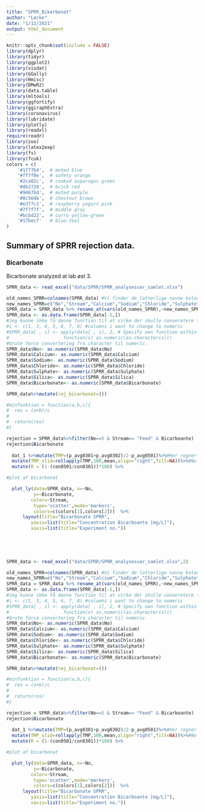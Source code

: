 ```yaml
---
title: "SPRR_Bikarbonat"
author: "Lærke"
date: "1/12/2021"
output: html_document
---
```


```r
knitr::opts_chunk$set(include = FALSE)
library(dplyr)
library(tidyr)
library(ggplot2)
library(visdat)
library(GGally)
library(Hmisc)
library(DMwR2)
library(data.table)
library(mltools)
library(ggfortify)
library(ggiraphExtra)
library(coronavirus)
library(lubridate)
library(plotly)
library(readxl)
require(readr)
library(zoo)
library(latex2exp)
library(fs)
library(fcuk)
colors = c(
    '#1f77b4',  # muted blue
    '#ff7f0e',  # safety orange
    '#2ca02c',  # cooked asparagus green
    '#d62728',  # brick red
    '#9467bd',  # muted purple
    '#8c564b',  # chestnut brown
    '#e377c2',  # raspberry yogurt pink
    '#7f7f7f',  # middle gray
    '#bcbd22',  # curry yellow-green
    '#17becf'   # blue-teal
)
```
## Summary of SPRR rejection data. {.tabset}

### Bicarbonate

Bicarbonate analyzed at lab øst 3. 


```R

SPRR_data <- read_excel("data/SPRR/SPRR_analysesvar_samlet.xlsx")

old_names_SPRR=colnames(SPRR_data) #Vi finder de latterlige navne kolonnerne i dataen har 
new_names_SPRR=c("No","Stream","Calcium","Sodium","Chloride","Sulphate","Silica","Bicarbonate") #Vi finder på nogle lidt bedre nogle
SPRR_data = SPRR_data %>% rename_at(vars(old_names_SPRR),~new_names_SPRR) #Vi ændrer navnene til de nye
SPRR_data <- as.data.frame(SPRR_data[-1,])
#Jeg kunne ikke få denne function til at virke der skulle converetere fra character til numeric :(
#i <- c(1, 3, 4, 5, 6, 7, 8) #columns i want to change to numeric
#SPRR_data[ , i] <- apply(data[ , i], 2, # Specify own function within apply
#                    function(x) as.numeric(as.character(x)))
#brute force convertering fra character til numeric.  
SPRR_data$No<- as.numeric(SPRR_data$No)
SPRR_data$Calcium<- as.numeric(SPRR_data$Calcium)
SPRR_data$Sodium<- as.numeric(SPRR_data$Sodium)
SPRR_data$Chloride<- as.numeric(SPRR_data$Chloride)
SPRR_data$Sulphate<- as.numeric(SPRR_data$Sulphate)
SPRR_data$Silica<- as.numeric(SPRR_data$Silica)
SPRR_data$Bicarbonate<- as.numeric(SPRR_data$Bicarbonate)

SPRR_data%>%mutate(rej_bicarbonat=())

#minfunktion = function(a,b,c){
#  res = (a+b)/c
#  
#  return(res)
#}

rejection = SPRR_data%>%filter(No==5 & Stream== "Feed" & Bicarboante)
rejection$Bicarbonate
  
  dat_1 %>%mutate(TMP=(p_avg0301+p_avg0302)/2-p_avg0501)%>%#Her regner vi TMP, som dplyr husker nu er en del af den data
  mutate(TMP_slid=rollapply(TMP,100,mean,align="right",fill=NA))%>%#Nu tager vi et glidende gennemsnit
  mutate(R = (1-(con0501/con0301))*100) %>%

#plot af bicarbonat

  plot_ly(data=SPRR_data, x=~No,
          y=~Bicarbonate,
         color=~Stream,
          type='scatter',mode='markers',
          colors=c(colors[1],colors[2]))  %>%
      layout(title="Bicarbonate SPRR",
         yaxis=list(title="Concentration Bicarboante [mg/L]"),
         xaxis=list(title="Experiment no.")) 
 

 
 


```

```R

SPRR_data <- read_excel("data/SPRR/SPRR_analysesvar_samlet.xlsx",2)

old_names_SPRR=colnames(SPRR_data) #Vi finder de latterlige navne kolonnerne i dataen har 
new_names_SPRR=c("No","Stream","Calcium","Sodium","Chloride","Sulphate","Silica","Bicarbonate") #Vi finder på nogle lidt bedre nogle
SPRR_data = SPRR_data %>% rename_at(vars(old_names_SPRR),~new_names_SPRR) #Vi ændrer navnene til de nye
SPRR_data <- as.data.frame(SPRR_data[-1,])
#Jeg kunne ikke få denne function til at virke der skulle converetere fra character til numeric :(
#i <- c(1, 3, 4, 5, 6, 7, 8) #columns i want to change to numeric
#SPRR_data[ , i] <- apply(data[ , i], 2, # Specify own function within apply
#                    function(x) as.numeric(as.character(x)))
#brute force convertering fra character til numeric.  
SPRR_data$No<- as.numeric(SPRR_data$No)
SPRR_data$Calcium<- as.numeric(SPRR_data$Calcium)
SPRR_data$Sodium<- as.numeric(SPRR_data$Sodium)
SPRR_data$Chloride<- as.numeric(SPRR_data$Chloride)
SPRR_data$Sulphate<- as.numeric(SPRR_data$Sulphate)
SPRR_data$Silica<- as.numeric(SPRR_data$Silica)
SPRR_data$Bicarbonate<- as.numeric(SPRR_data$Bicarbonate)

SPRR_data%>%mutate(rej_bicarbonat=())

#minfunktion = function(a,b,c){
#  res = (a+b)/c
#  
#  return(res)
#}

rejection = SPRR_data%>%filter(No==5 & Stream== "Feed" & Bicarboante)
rejection$Bicarbonate
  
  dat_1 %>%mutate(TMP=(p_avg0301+p_avg0302)/2-p_avg0501)%>%#Her regner vi TMP, som dplyr husker nu er en del af den data
  mutate(TMP_slid=rollapply(TMP,100,mean,align="right",fill=NA))%>%#Nu tager vi et glidende gennemsnit
  mutate(R = (1-(con0501/con0301))*100) %>%

#plot af bicarbonat

  plot_ly(data=SPRR_data, x=~No,
          y=~Bicarbonate,
         color=~Stream,
          type='scatter',mode='markers',
          colors=c(colors[1],colors[2]))  %>%
      layout(title="Bicarbonate SPRR",
         yaxis=list(title="Concentration Bicarboante [mg/L]"),
         xaxis=list(title="Experiment no.")) 
 

 
 


```